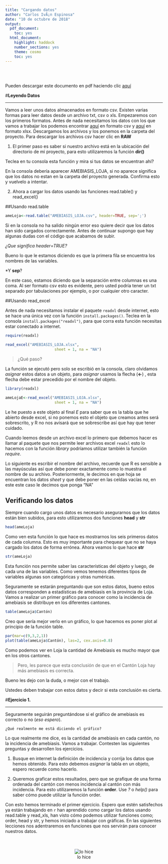 ```yaml
---
title: "Cargando datos"
author: "Carlos IvÃ¡n Espinosa"
date: "10 de octubre de 2018"
output:
  pdf_document:
    toc: yes
  html_document:
    highlight: haddock
    number_sections: yes
    theme: cosmo
    toc: yes
---
```



<b><br></b>
<b><br></b>


Pueden descargar este documento en pdf haciendo clic [aquí](https://github.com/Ciespinosa/cargarDatos/blob/master/index.pdf)

#<b>Leyendo Datos</b>

----------

Vamos a leer unos datos almacenados en formato csv. Existen varias formas para leer datos desde un archivo txt, csv o xls. Empezaremos con los primeros formatos. Antes de nada necesitamos los datos con los que vamos a trabajar los podemos encontrar [aquí](https://github.com/Ciespinosa/cargarDatos/blob/master/AMEBIASIS_LOJA.csv) en formato csv y [aquí](https://github.com/Ciespinosa/cargarDatos/blob/master/AMEBIASIS_LOJA.xlsx) en formato xlsx. Descargamos los archivos y los ponemos en la carpeta del proyecto. Para descargar los archivos csv hacer clic en __RAW__

1. El primer paso es saber si nuestro archivo está en la ubicación del directorio de mi proyecto, para esto utilizaremos la función __dir()__

Teclea en tu consola esta función y mira si tus datos se encuentran ahí?

En la consola debería aparecer AMEBIASIS_LOJA, si no aparece significa que los datos no estan en la carpeta del proyecto generada.  Confirma esto y vuelvelo a intentar.

2. Ahora a cargar los datos usando las funciones read.table() y read_excel()

##Usando read.table

```r
ameLoja<-read.table("AMEBIASIS_LOJA.csv", header=TRUE, sep=';')

```

Si en la consola no ha salido ningún error eso quiere decir que los datos han sido cargados correctamente. Antes de continuar supongo que hay algunas dudas con el código que acabamos de subir. 

*¿Que significa header=TRUE?*

Bueno lo que le estamos diciendo es que la primera fila se encuentra los nombres de las variables. 

*Y __sep__?

En este caso, estamos diciendo que la separación entre columnas es una coma.  Al ser formato csv esto es evidente, pero usted podría tener un txt separado por tabulaciones por ejemplo, o por cualquier otro caracter.

##Usando read_excel

Antes de nada necesitamos instalar el paquete `readxl` desde internet, esto se hace una única vez con la función `install.packages()`. Teclea en la consola `install.packages("readxl")`, para que corra esta función necesitas estar conectado a internet.

```r
require(readxl)

read_excel("AMEBIASIS_LOJA.xlsx", 
                      sheet = 1, na = "NA")

```

>¿Qué paso?

La función se ejecutó pero solo se escribió en la consola, claro olvidamos _asignar_ estos datos a un objeto, para _asignar_ usamos  la flecha (__<-__) , esta flecha debe estar precedido por el nombre del  objeto.


```r
library(readxl)

ameLojaE<-read_excel("AMEBIASIS_LOJA.xlsx", 
                      sheet = 1, na = "NA")

```

Le he puesto a este objeto al final _E_ para saber que es la tabla que he abierto desde excel, si no ponemos esto el objeto que creamos antes será sobrescrito, y R no nos avisará que se sobrescribe así que hay que tener cuidado.

Cuando leemos desde un archivo excel lo primero que debemos hacer es llamar al paquete que nos permite leer archivos excel `readxl` esto lo hacemos con la función _library_ podríamos utilizar también la función _require_.  

Lo siguiente es escribir el nombre del archivo, recuerde que R es sensible a las mayúsculas así que debe poner exactamente como lo muestra el nombre de su archivo.  Posteriormente, le decimos en que hoja se encuentran los datos _sheet_ y que debe poner en las celdas vacías _na_, en este este caso le decimos que ponga "NA" 


## Verificando los datos

Siempre cuando cargo unos datos es necesario asegurarnos que los datos están bien subidos, para esto utilizaremos dos funciones __head__ y __str__

```r
head(ameLoja)

```

Como ven esta función lo que hace es mostrarnos los seis primeros datos de cada columna. Esto es muy importante para chequear que no se haya cargado los datos de forma errónea. Ahora veamos lo que hace __str__


```r
str(ameLoja)
```

Esta función nos permite saber las características del objeto y luego, de cada una de las variables. Como vemos tenemos diferentes tipos de variables algunas son categóricas y otras numéricas.

Seguramente se estarán preguntando que son estos datos, bueno estos datos corresponden a estadísticas de amebiasis en la provincia de Loja. Vamos a realizar un primer gráfico para conocer como la incidencia de amebiasis se distribuye en los diferentes cantones.

```r

table(ameLoja$Cantón)

```

Creo que sería mejor verlo en un gráfico, lo que hacemos es poner plot al principio de la función table.

```r
par(mar=c(9,3,2,1))
plot(table(ameLoja$Cantón), las=2, cex.axis=0.8)
```

Como podemos ver en Loja la cantidad de Amebiasis es mucho mayor que en los otros cantones.

> Pero, les parece que esta conclusión de que en el Cantón Loja hay más amebiasis es correcta.

Bueno les dejo con la duda, o mejor con el trabajo.

Ustedes deben trabajar con estos datos y decir si esta conclusión es cierta.

#__Ejercicio 1.__

----------

Seguramente seguirán preguntándose si el gráfico de amebiasis es correcto o no (_eso espero_).

`¿Qué realmente me está diciendo el gráfico?`

Lo que realmente me dice, es la cantidad de amebiasis en cada cantón, no la incidencia de amebiasis.  Vamos a trabajar. Contesten las siguientes preguntas y desarrollen los ejercicios.

1. Busque en internet la definición de incidencia y corrija los datos que hemos obtenido.  Para esto debemos _asignar_ la tabla en un objeto, espero recuerde como hacerlo.

2. Queremos graficar estos resultados, pero que se grafique de una forma ordenada del cantón con menos incidencia al cantón con más incidencia. Para esto utilizaremos la función __order__. Use _?_ o _help()_ para saber cómo puede utilizar la función order.


Con esto hemos terminado el primer ejercicio.  Espero que estén satisfechos ya están trabajando en `r` han aprendido como cargar los datos usando read.table y read_xls, han visto cómo podemos utilizar funciones como; order, head y str, y hemos iniciado a trabajar con gráficas.  En las siguientes lecciones nos adentraremos en funciones que nos servirán para conocer nuestros datos.  
<b><br></b>
<b><br></b>

<center>![lo hice](prSqGTW.gif)</center>


